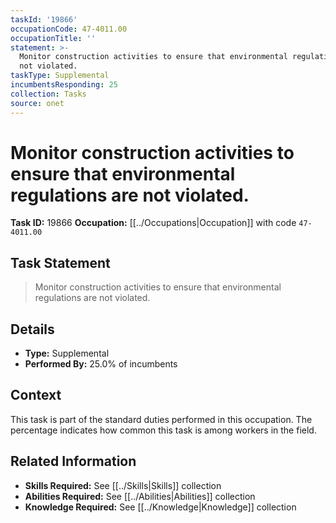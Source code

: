 ```yaml
---
taskId: '19866'
occupationCode: 47-4011.00
occupationTitle: ''
statement: >-
  Monitor construction activities to ensure that environmental regulations are
  not violated.
taskType: Supplemental
incumbentsResponding: 25
collection: Tasks
source: onet
---
```

# Monitor construction activities to ensure that environmental regulations are not violated.

**Task ID:** 19866
**Occupation:** [[../Occupations|Occupation]] with code `47-4011.00`

## Task Statement

> Monitor construction activities to ensure that environmental regulations are not violated.

## Details

- **Type:** Supplemental
- **Performed By:** 25.0% of incumbents

## Context

This task is part of the standard duties performed in this occupation. The percentage indicates how common this task is among workers in the field.

## Related Information

- **Skills Required:** See [[../Skills|Skills]] collection
- **Abilities Required:** See [[../Abilities|Abilities]] collection
- **Knowledge Required:** See [[../Knowledge|Knowledge]] collection
